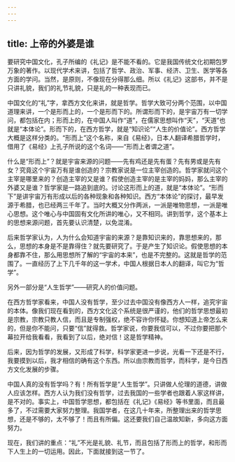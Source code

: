 ```yaml
---
---
---
```

title: 上帝的外婆是谁
---




要研究中国文化，孔子所编的《礼记》是不能不看的。它是我国传统文化初期包罗万象的著作。以现代学术来讲，包括了哲学、政治、军事、经济、卫生、医学等各方面的学问。当然，是原则，不像现在分得那么细。所以《礼记》这部书，并不是只讲礼貌，我们的礼节礼貌，只是礼的一种表现而已。

中国文化的“礼”字，拿西方文化来讲，就是哲学。哲学大致可分两个范围，以中国道理来讲，一个是形而上的，一个是形而下的。所谓形而下的，是宇宙万有一切学问，都包括在内；形而上的，在中国人叫作“道”，在儒家思想叫作“天”，“天道”也就是“本体论”。形而下的，在西方哲学，就是“知识论”“人生的价值论”。西方哲学大概是这样分类的。“形而上”这个名称，来自《易经》，日本人翻译希腊哲学时，借用了《易经》上孔子所说的这个名词——“形而上者谓之道”。

什么是“形而上”？就是宇宙来源的问题——先有鸡还是先有蛋？先有男或是先有女？究竟这个宇宙万有是谁创造的？宗教家说是一位主宰创造的。哲学家就问这个主宰是哪里来的？创造主宰的又是谁？假使创造主宰的是主宰的妈妈，那么主宰的外婆又是谁？哲学家是一路追到底的。讨论这形而上的道，就是“本体论”。“形而下”是讲宇宙万有形成以后的各种现象和各种知识。西方“本体论”的探讨，最早发源于希腊，也已经两三千年了。当时大概又分作两派，一派是唯物思想，一派是唯心思想。这个唯心与中国固有文化所讲的唯心，又不相同。讲到哲学，这个基本上的思想来源问题，首先要认识清楚，以免混淆。

后来哲学家认为，人为什么会知道宇宙的来源？是靠知识来的，靠思想来的，那么，思想的本身是不是靠得住？就先要研究了。于是产生了知识论。假使思想的本身都靠不住，那么用思想所了解的“宇宙的本来”，也是不完整的。这就是哲学的范围了。一直经历了上下几千年的这一学术，中国人根据日本人的翻译，叫它为“哲学”。

另外一部分是“人生哲学”——研究人的价值问题。

在西方哲学家看来，中国人没有哲学，至少过去中国没有像西方人一样，追究宇宙的本体。像我们现在看到的，西方文化这个系统是很严谨的，他们的哲学思想最初是宗教，宗教只教人信，而且是专制强权，绝不容许你怀疑。你想知道上帝怎么来的，但是你不能问，只要“信”就得救。哲学家说，你要我信可以，不过你要把那个幕拉开给我看看，我看到了以后，绝对信！这是哲学精神。

后来，因为哲学的发展，又形成了科学，科学家更进一步说，光看一下还是不行，我要摸到以后，我才相信的确有这个东西。所以由宗教而哲学，而科学，是今日西方文化发展的步骤。

中国人真的没有哲学吗？有！所有哲学是“人生哲学”。只讲做人伦理的道德，讲做人应该怎样。西方人认为我们没有哲学，过去我国的一些学者也跟着人家这样讲，是不对的。事实上，中国哲学思想，都包括在《礼记》《易经》等书里面，而且最多了，不过需要大家努力整理。我国学者，在这几十年来，所整理出来的哲学思想，还是不够的，太不够了！而且有所偏。这还要我们自己温故知新，多向这方面努力。

现在，我们讲的重点：“礼”不光是礼貌、礼节，而且包括了形而上的哲学，和形而下人生上的一切运用。因此，下面就接到这一节了。